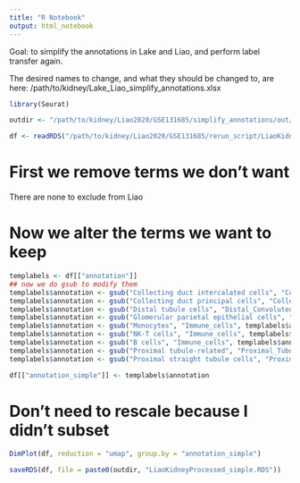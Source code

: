 ```yaml
---
title: "R Notebook"
output: html_notebook
---
```


Goal: to simplify the annotations in Lake and Liao, and perform label transfer again.

The desired names to change, and what they should be changed to, are here:
/path/to/kidney/Lake_Liao_simplify_annotations.xlsx

```r
library(Seurat)
```

```r
outdir <- "/path/to/kidney/Liao2020/GSE131685/simplify_annotations/out/"
```


```r
df <- readRDS("/path/to/kidney/Liao2020/GSE131685/rerun_script/LiaoKidneyProcessed.RDS")
```

# First we remove terms we don't want

There are none to exclude from Liao

# Now we alter the terms we want to keep

```r
templabels <- df[["annotation"]]
## now we do gsub to modify them
templabels$annotation <- gsub("Collecting duct intercalated cells", "Collecting_Duct", templabels$annotation, fixed = TRUE)
templabels$annotation <- gsub("Collecting duct principal cells", "Collecting_Duct", templabels$annotation, fixed = TRUE)
templabels$annotation <- gsub("Distal tubule cells", "Distal_Convoluted_Tubule", templabels$annotation, fixed = TRUE)
templabels$annotation <- gsub("Glomerular parietal epithelial cells", "Glomeruli", templabels$annotation, fixed = TRUE)
templabels$annotation <- gsub("Monocytes", "Immune_cells", templabels$annotation, fixed = TRUE)
templabels$annotation <- gsub("NK-T cells", "Immune_cells", templabels$annotation, fixed = TRUE)
templabels$annotation <- gsub("B cells", "Immune_cells", templabels$annotation, fixed = TRUE)
templabels$annotation <- gsub("Proximal tubule-related", "Proximal_Tubule", templabels$annotation, fixed = TRUE)
templabels$annotation <- gsub("Proximal straight tubule cells", "Proximal_Tubule", templabels$annotation, fixed = TRUE)
```

```r
df[["annotation_simple"]] <- templabels$annotation
```

# Don't need to rescale because I didn't subset

```r
DimPlot(df, reduction = "umap", group.by = "annotation_simple")
```

```r
saveRDS(df, file = paste0(outdir, "LiaoKidneyProcessed_simple.RDS"))
```


